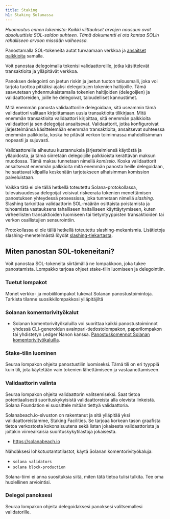 ```yaml
---
title: Staking
h1: Staking Solanassa
---
```


_Huomautus ennen lukemista: Kaikki viittaukset arvojen nousuun ovat
absoluuttisia SOL-saldon suhteen. Tämä dokumentti ei ota kantaa SOLin
rahalliseen arvoon missään vaiheessa._

Panostamalla SOL-tokeneita autat turvaamaan verkkoa ja
[ansaitset palkkioita](https://docs.anza.xyz/implemented-proposals/staking-rewards)
samalla.

Voit panostaa delegoimalla tokenisi validaattoreille, jotka käsittelevät
transaktioita ja ylläpitävät verkkoa.

Panoksen delegointi on jaetun riskin ja jaetun tuoton talousmalli, joka voi
tarjota tuottoa pitkäksi ajaksi delegoitujen tokenien haltijoille. Tämä
saavutetaan yhdenmukaistamalla tokenien haltijoiden (delegoijien) ja
validaattoreiden, joille he delegoivat, taloudelliset kannustimet.

Mitä enemmän panosta validaattorille delegoidaan, sitä useammin tämä
validaattori valitaan kirjoittamaan uusia transaktioita tilikirjaan. Mitä
enemmän transaktioita validaattori kirjoittaa, sitä enemmän palkkioita
validaattori ja sen delegoijat ansaitsevat. Validaattorit, jotka konfiguroivat
järjestelmänsä käsittelemään enemmän transaktioita, ansaitsevat suhteessa
enemmän palkkioita, koska he pitävät verkon toiminnassa mahdollisimman nopeasti
ja sujuvasti.

Validaattoreille aiheutuu kustannuksia järjestelmiensä käytöstä ja ylläpidosta,
ja tämä siirretään delegoijille palkkioista kerättävän maksun muodossa. Tämä
maksu tunnetaan nimellä _komissio_. Koska validaattorit ansaitsevat enemmän
palkkioita mitä enemmän panosta heille delegoidaan, he saattavat kilpailla
keskenään tarjotakseen alhaisimman komission palveluistaan.

Vaikka tätä ei ole tällä hetkellä toteutettu Solana-protokollassa,
tulevaisuudessa delegoijat voisivat riskeerata tokenien menettämisen panostuksen
yhteydessä prosessissa, joka tunnetaan nimellä _slashing_. Slashing tarkoittaa
validaattorin SOL-määrän osittaista poistamista ja tuhoamista vastauksena
tahalliseen haitalliseen käyttäytymiseen, kuten virheellisten transaktioiden
luomiseen tai tietyntyyppisten transaktioiden tai verkon osallistujien
sensurointiin.

Protokollassa ei ole tällä hetkellä toteutettu slashing-mekanismia. Lisätietoja
slashing-menetelmästä löydät
[slashing-tiekartasta](https://docs.anza.xyz/proposals/optimistic-confirmation-and-slashing#slashing-roadmap).

## Miten panostan SOL-tokeneitani?

Voit panostaa SOL-tokeneita siirtämällä ne lompakkoon, joka tukee panostamista.
Lompakko tarjoaa ohjeet stake-tilin luomiseen ja delegointiin.

### Tuetut lompakot

Monet verkko- ja mobiililompakot tukevat Solanan panostustoimintoja. Tarkista
tilanne suosikkilompakkosi ylläpitäjiltä

### Solanan komentorivityökalut

- Solanan komentorivityökaluilla voi suorittaa kaikki panostustoiminnot yhdessä
  CLI-generoidun avainpari-tiedostolompakon, paperilompakon tai yhdistetyn
  Ledger Nanon kanssa.
  [Panostuskomennot Solanan komentorivityökaluilla](https://docs.anza.xyz/cli/examples/delegate-stake).

### Stake-tilin luominen

Seuraa lompakon ohjeita panostustilin luomiseksi. Tämä tili on eri tyyppiä kuin
tili, jota käytetään vain tokenien lähettämiseen ja vastaanottamiseen.

### Validaattorin valinta

Seuraa lompakon ohjeita validaattorin valitsemiseksi. Saat tietoa
potentiaalisesti suorituskykyisistä validaattoreista alla olevista linkeistä.
Solana Foundation ei suosittele mitään tiettyä validaattoria.

Solanabeach.io-sivuston on rakentanut ja sitä ylläpitää yksi
validaattoreistamme, Staking Facilities. Se tarjoaa korkean tason graafista
tietoa verkostosta kokonaisuutena sekä listan jokaisesta validaattorista ja
joitakin viimeaikaisia suorituskykytilastoja jokaisesta.

- https://solanabeach.io

Nähdäksesi lohkotuotantotilastot, käytä Solanan komentorivityökaluja:

- `solana validators`
- `solana block-production`

Solana-tiimi ei anna suosituksia siitä, miten tätä tietoa tulisi tulkita. Tee
oma huolellinen arviointisi.

### Delegoi panoksesi

Seuraa lompakon ohjeita delegoidaksesi panoksesi valitsemallesi validatorille.
